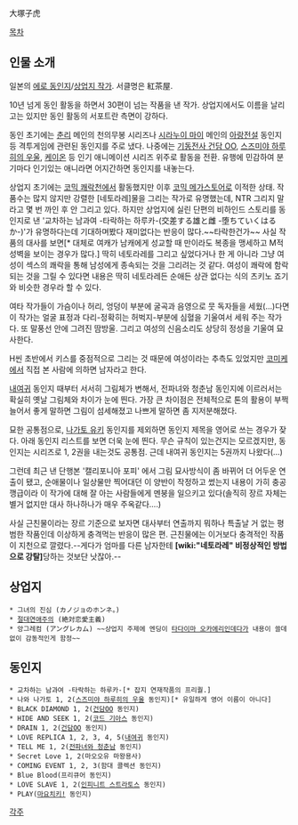 大塚子虎

[[목차]]

== 인물 소개 ==
일본의 [[에로 동인지]]/[[상업지 작가]]. 서클명은 紅茶屋.

10년 넘게 동인 활동을 하면서 30편이 넘는 작품을 낸 작가. 상업지에서도 이름을 날리고는 있지만 동인 활동의 서포트란 측면이 강하다.

동인 초기에는 [[춘리]] 메인의 천의무봉 시리즈나 [[시라누이 마이]] 메인의 [[아랑전설]] 동인지 등 격투게임에 관련된 동인지를 주로 냈다. 나중에는 [[기동전사 건담 OO]], [[스즈미야 하루히의 우울]], [[케이온]] 등 인기 애니메이션 시리즈 위주로 활동을 전환. 유행에 민감하여 분기마다 인기있는 애니라면 어지간하면 동인지를 내놓는다.

상업지 초기에는 [[코믹 쾌락천]]에서 활동했지만 이후 [[코믹 메가스토어]]로 이적한 상태. 작품수는 많지 않지만 강렬한 [네토라레]물을 그리는 작가로 유명했는데, NTR 그리지 말라고 몇 번 까인 후 안 그리고 있다. 하지만 상업지에 실린 단편의 비하인드 스토리를 동인지로 낸 '교차하는 남과여 -타락하는 하루카-(交差する雄と雌 -堕ちていくはるか-)'가 유명하다는데 기대하며봤다 재미없다는 반응이 많다.~~타락한건가~~ 사실 작품의 대사를 보면[* 대체로 여캐가 남캐에게 성교할 때 만이라도 복종을 맹세하고 M적 성벽을 보이는 경우가 많다.] 딱히 네토라레를 그리고 싶었다거나 한 게 아니라 그냥 여성이 섹스의 쾌락을 통해 남성에게 종속되는 것을 그리려는 것 같다. 여성이 쾌락에 함락되는 것을 그릴 수 있다면 내용은 딱히 네토라레든 순애든 상관 없다는 식의 츠키노 죠기와 비슷한 경우라 할 수 있다.

여타 작가들이 가슴이나 허리, 엉덩이 부분에 굴곡과 음영으로 뭇 독자들을 세웠(...)다면 이 작가는 얼굴 표정과 다리-정확히는 허벅지-부분에 심혈을 기울여서 세워 주는 작가다. 또 말풍선 안에 그려진 땀방울. 그리고 여성의 신음소리도 상당히 정성을 기울여 묘사한다.

H씬 초반에서 키스를 중점적으로 그리는 것 때문에 여성이라는 추측도 있었지만 [[코미케]]에서 직접 본 사람에 의하면 남자라고 한다.

[[내여귀]] 동인지 때부터 서서히 그림체가 변해서, 전파녀와 청춘남 동인지에 이르러서는 확실히 옛날 그림체와 차이가 눈에 띈다. 가장 큰 차이점은 전체적으로 톤의 활용이 부쩍 늘어서 좋게 말하면 그림이 섬세해졌고 나쁘게 말하면 좀 지저분해졌다.

묘한 공통점으로, [[나가토 유키]] 동인지를 제외하면 동인지 제목을 영어로 쓰는 경우가 잦다. 아래 동인지 리스트를 보면 더욱 눈에 띈다. 무슨 규칙이 있는건지는 모르겠지만, 동인지는 시리즈로 1, 2권을 내는것도 공통점. 근데 내여귀 동인지는 5권까지 나왔다(…) 

그런데 최근 낸 단행본 '캘리포니아 포피' 에서 그림 묘사방식이 좀 바뀌어 더 어두운 연출이 됐고, 순애물이나 일상물만 찍어대던 이 양반이 작정하고 썼는지 내용이 가히 충공깽급이라 이 작가에 대해 잘 아는 사람들에게 멘붕을 일으키고 있다(솔직히 장르 자체는 별거 없지만 대사 하나하나가 매우 주옥같다....) 

사실 근친물이라는 장르 기준으로 보자면 대사부터 연출까지 뭐하나 특출날 거 없는 평범한 작품인데 이상하게 충격먹는 반응이 많은 편. 근친물에는 이거보다 충격적인 작품이 지천으로 깔렸다.--게다가 엄마를 다른 남자한테 '''[wiki:"네토라레" 비정상적인 방법으로 강탈]'''당하는 것보단 낫잖아.--

== 상업지 ==
 * 그녀의 진심 (カノジョのホンネ。)
 * [[절대연애주의]] (絶対恋愛主義)
 * 앙그레컴 (アングレカム) ~~상업지 주제에 엔딩이 [[타다이마 오카에리]]인데다가 내용이 쓸데없이 감동적인게 함정~~

== 동인지 ==
 * 교차하는 남과여 -타락하는 하루카-[* 잡지 연재작품의 프리퀄.]
 * 나와 나가토 1, 2([[스즈미야 하루히의 우울]] 동인지)[* 유일하게 영어 이름이 아니다]
 * BLACK DIAMOND 1, 2([[건담OO]] 동인지)
 * HIDE AND SEEK 1, 2([[코드 기아스]] 동인지)
 * DRAIN 1, 2([[건담OO]] 동인지)
 * LOVE REPLICA 1, 2, 3, 4, 5([[내여귀]] 동인지)
 * TELL ME 1, 2([[전파녀와 청춘남]] 동인지)
 * Secret Love 1, 2(마오오유 마왕용사)
 * COMING EVENT 1, 2, 3(함대 콜렉션 동인지)
 * Blue Blood(프리큐어 동인지)
 * LOVE SLAVE 1, 2([[인피니트 스트라토스]] 동인지)
 * PLAY([[마요치키!]] 동인지)
 
[[각주]]
